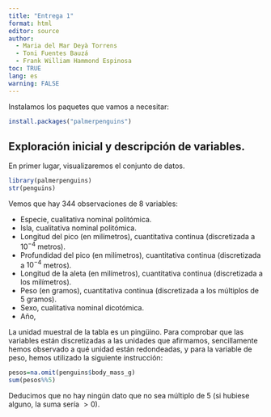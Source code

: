 ```yaml
---
title: "Entrega 1"
format: html
editor: source
author: 
  - Maria del Mar Deyà Torrens
  - Toni Fuentes Bauzá
  - Frank William Hammond Espinosa
toc: TRUE
lang: es
warning: FALSE
---
```


Instalamos los paquetes que vamos a necesitar:

```r
install.packages("palmerpenguins")
```

## Exploración inicial y descripción de variables.

En primer lugar, visualizaremos el conjunto de datos.

```r
library(palmerpenguins)
str(penguins)
```
Vemos que hay 344 observaciones de 8 variables:

- Especie, cualitativa nominal politómica.
- Isla, cualitativa nominal politómica.
- Longitud del pico (en milímetros), cuantitativa continua (discretizada a $10^{-4}$ metros).
- Profundidad del pico (en milímetros), cuantitativa continua (discretizada a $10^{-4}$ metros).
- Longitud de la aleta (en milímetros), cuantitativa continua (discretizada a los milímetros).
- Peso (en gramos), cuantitativa continua (discretizada a los múltiplos de $5$ gramos).
- Sexo, cualitativa nominal dicotómica.
- Año, 

La unidad muestral de la tabla es un pingüino. Para comprobar que las variables están discretizadas a las unidades que afirmamos, sencillamente hemos observado a qué unidad están redondeadas, y para la variable de peso, hemos utilizado la siguiente instrucción:

```r
pesos=na.omit(penguins$body_mass_g)
sum(pesos%%5)
```
Deducimos que no hay ningún dato que no sea múltiplo de 5 (si hubiese alguno, la suma sería $>0$).



